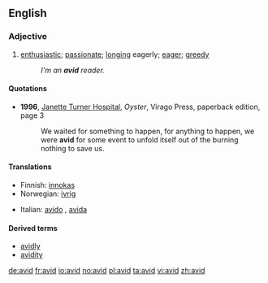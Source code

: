 ==English==

===Adjective===
{{en-adj}}

# [[enthusiastic]]; [[passionate]]; [[long]]ing eagerly; [[eager]]; [[greedy]]
#:''I'm an '''avid''' reader.''

====Quotations====
*'''1996''', [[w:Janette Turner Hospital|Janette Turner Hospital]], ''Oyster'', Virago Press, paperback edition, page 3
*:We waited for something to happen, for anything to happen, we were '''avid''' for some event to unfold itself out of the burning nothing to save us.

====Translations====
{{trans-top|enthusiastic; passionate; longing eagerly; eager; greedy}}
*Finnish: [[innokas]]
*Norwegian: [[ivrig]]
{{trans-mid}}
*Italian: [[avido]] {{m}}, [[avida]] {{f}}
{{trans-bottom}}

====Derived terms====
*[[avidly]]
*[[avidity]]

[[de:avid]]
[[fr:avid]]
[[io:avid]]
[[no:avid]]
[[pl:avid]]
[[ta:avid]]
[[vi:avid]]
[[zh:avid]]